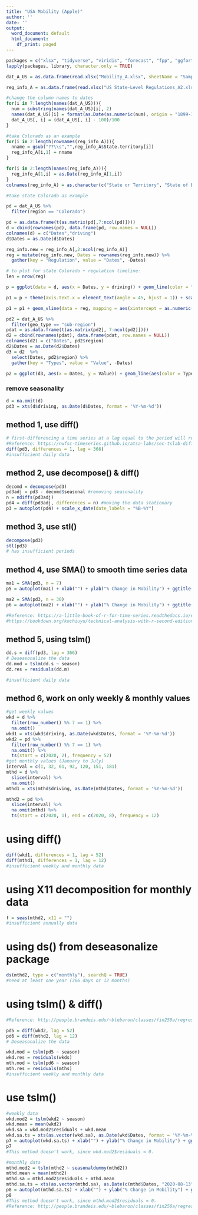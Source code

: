 ```yaml
---
title: "USA Mobility (Apple)"
author: ''
date: ''
output:
  word_document: default
  html_document:
    df_print: paged
---
```

```r
packages = c("xlsx", "tidyverse", "viridis", "forecast", "fpp", "ggfortify", "zoo", "xts", "forecast", "TTR", "deseasonalize")
lapply(packages, library, character.only = TRUE)
```

```r

dat_A_US = as.data.frame(read.xlsx("Mobility_A.xlsx", sheetName = "Sample_Apple_UNITED STATES")) #US

reg_info_A = as.data.frame(read.xlsx("US State-Level Regulations_A2.xlsx", sheetName = "State-Level Regulations_A"))
```

```r

#change the column names to dates
for(i in 7:length(names(dat_A_US))){
  num = substring(names(dat_A_US)[i], 2)
  names(dat_A_US)[i] = format(as.Date(as.numeric(num), origin = "1899-12-30"),format = "%Y-%m-%d")
  dat_A_US[, i] = (dat_A_US[, i] - 100)/100
}

#take Colorado as an example
for(i in 2:length(rownames(reg_info_A))){
  nname = gsub("??\\s","",reg_info_A$State.territory[i])
  reg_info_A[i,1] = nname
}

for(i in 2:length(names(reg_info_A))){
  reg_info_A[1,i] = as.Date(reg_info_A[1,i]) 
}
colnames(reg_info_A) = as.character(c("State or Territory", "State of Emergency", "Stay-at-Home", "Face Coverings", "Gatherings Banned", "Out-of-State Travel", "School Closures", "Daycare Closures", "Bar&Sit-Down Restaurant Closures", "Retail Closures"))
```

```r
#take state Colorado as example

pd = dat_A_US %>%
  filter(region == "Colorado")

pd = as.data.frame(t(as.matrix(pd[,7:ncol(pd)])))
d = cbind(rownames(pd), data.frame(pd, row.names = NULL))
colnames(d) = c("Dates","driving")
d$Dates = as.Date(d$Dates)

reg_info.new = reg_info_A[,2:ncol(reg_info_A)]
reg = mutate(reg_info.new, Dates = rownames(reg_info.new)) %>%
  gather(key = "Regulation", value = "Dates", -Dates)
``` 

```r
# to plot for state Colorado + regulation timeline:
len = nrow(reg)

p = ggplot(data = d, aes(x = Dates, y = driving)) + geom_line(color = "#00AFBB", size = 1) + xlab("") + ylab("Mobility (% change)") + ggtitle("Change in Driving Mobility of State Colorado") + theme_minimal() 

p1 = p + theme(axis.text.x = element_text(angle = 45, hjust = 1)) + scale_x_date(date_labels = "%y %b %d") + geom_hline(yintercept = 0, linetype = "dashed") 

p1 = p1 + geom_vline(data = reg, mapping = aes(xintercept = as.numeric(reg[, 2]), colour = Regulation), size = 0.8, show.legend = TRUE)
```

```r
pd2 = dat_A_US %>%
  filter(geo_type == "sub-region")
pdat = as.data.frame(t(as.matrix(pd2[, 7:ncol(pd2)])))
d2 = cbind(rownames(pdat), data.frame(pdat, row.names = NULL))
colnames(d2) = c("Dates", pd2$region)
d2$Dates = as.Date(d2$Dates)
d3 = d2  %>%
  select(Dates, pd2$region) %>%
  gather(key = "Types", value = "Value", -Dates)

p2 = ggplot(d3, aes(x = Dates, y = Value)) + geom_line(aes(color = Types), size = 0.1) + xlab("") + ylab("Mobility (% change)") + ggtitle("Walking and Driving Mobility in USA") + theme_minimal()
```

### remove seasonality
```r
d = na.omit(d)
pd3 = xts(d$driving, as.Date(d$Dates, format = '%Y-%m-%d'))
```

## method 1, use diff() 
```r
# first-differencing a time series at a lag equal to the period will remove a seasonal trend 
#Reference: https://nwfsc-timeseries.github.io/atsa-labs/sec-tslab-differencing-to-remove-a-trend-or-seasonal-effects.html
diff(pd3, differences = 1, lag = 366) 
#insufficient daily data
```

## method 2, use decompose() & diff() 
```r
decomd = decompose(pd3)
pd3adj = pd3 - decomd$seasonal #removing seasonality 
n = ndiffs(pd3adj)
pd4 = diff(pd3adj, differences = n) #making the data stationary
p3 = autoplot(pd4) + scale_x_date(date_labels = "%B-%Y")
```

## method 3, use stl()
```r
decompose(pd3)
stl(pd3)
# has insufficient periods
```

## method 4, use SMA() to smooth time series data
```r
ma1 = SMA(pd3, n = 7) 
p5 = autoplot(ma1) + xlab("") + ylab("% Change in Mobility") + ggtitle("Adjusted %Change in Driving Mobility of State Colorado")

ma2 = SMA(pd3, n = 30) 
p6 = autoplot(ma2) + xlab("") + ylab("% Change in Mobility") + ggtitle("Adjusted %Change in Driving Mobility of State Colorado") 

#Reference: https://a-little-book-of-r-for-time-series.readthedocs.io/en/latest/src/timeseries.html
#https://bookdown.org/kochiuyu/technical-analysis-with-r-second-edition/simple-moving-average-sma.html#ttr
```

## method 5, using tslm()
```r
dd.s = diff(pd3, lag = 366)
# Deseasonalize the data
dd.mod = tslm(dd.s ~ season)
dd.res = residuals(dd.m)

#insufficient daily data
```

## method 6, work on only weekly & monthly values
```r
#get weekly values
wkd = d %>%
  filter(row_number() %% 7 == 1) %>%
  na.omit()
wkd1 = xts(wkd$driving, as.Date(wkd$Dates, format = '%Y-%m-%d'))
wkd2 = pd %>%
  filter(row_number() %% 7 == 1) %>%
  na.omit() %>%
  ts(start = c(2020, 2), frequency = 52)
#get monthly values (January to July)
interval = c(1, 32, 61, 92, 120, 151, 181)
mthd = d %>%  
  slice(interval) %>%
  na.omit()
mthd1 = xts(mthd$driving, as.Date(mthd$Dates, format = '%Y-%m-%d'))

mthd2 = pd %>%  
  slice(interval) %>%
  na.omit(mthd) %>%
  ts(start = c(2020, 1), end = c(2020, 8), frequency = 12)
```

# using diff()
```r
diff(wkd1, differences = 1, lag = 52)
diff(mthd1, differences = 1, lag = 12)
#insufficient weekly and monthly data
```

# using X11 decomposition for monthly data
```r
f = seas(mthd2, x11 = "")
#insufficient annually data 
```

# using ds() from deseasonalize package
```r
ds(mthd2, type = c("monthly"), searchQ = TRUE)
#need at least one year (366 days or 12 months)
```

# using tslm() & diff()
```r
#Reference: http://people.brandeis.edu/~blebaron/classes/fin250a/regression/gdpSeasonal.html#some-r-experiments

pd5 = diff(wkd2, lag = 52)
pd6 = diff(mthd2, lag = 12)
# Deseasonalize the data

wkd.mod = tslm(pd5 ~ season)
wkd.res = residuals(wkds)
mth.mod = tslm(pd6 ~ season)
mth.res = residuals(mths)
#insufficient weekly and monthly data
```

# use tslm()
```r
#weekly data
wkd.mod2 = tslm(wkd2 ~ season) 
wkd.mean = mean(wkd2)
wkd.sa = wkd.mod2$residuals + wkd.mean
wkd.sa.ts = xts(as.vector(wkd.sa), as.Date(wkd$Dates, format = '%Y-%m-%d'))
p7 = autoplot(wkd.sa.ts) + xlab("") + ylab("% Change in Mobility") + ggtitle("Adjusted %Change in Driving Mobility of State Colorado") 
p7
#This method doesn't work, since wkd.mod2$residuals = 0.

#monthly data
mthd.mod2 = tslm(mthd2 ~ seasonaldummy(mthd2))
mthd.mean = mean(mthd2)
mthd.sa = mthd.mod2$residuals + mthd.mean
mthd.sa.ts = xts(as.vector(mthd.sa), as.Date(c(mthd$Dates, "2020-08-13"), format = '%Y-%m-%d'))
p8 = autoplot(mthd.sa.ts) + xlab("") + ylab("% Change in Mobility") + ggtitle("Adjusted %Change in Driving Mobility of State Colorado")
p8
#This method doesn't work, since mthd.mod2$residuals = 0.
#Reference: http://people.brandeis.edu/~blebaron/classes/fin250a/regression/trendSeason.html#logan-example-with-seasonals
```

